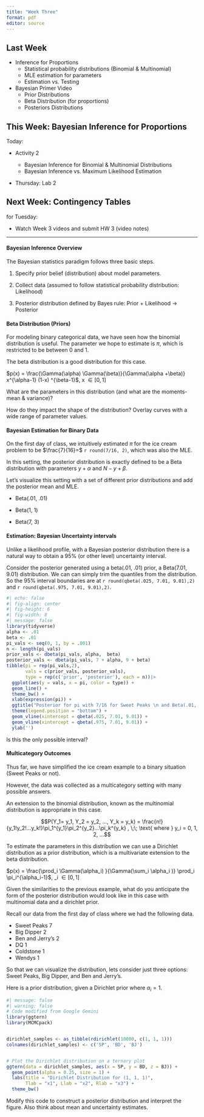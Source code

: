 ```yaml
---
title: "Week Three"
format: pdf
editor: source
---
```


## Last Week

- Inference for Proportions
  - Statistical probability distributions (Binomial & Multinomial)
  - MLE estimation for parameters
  - Estimation vs. Testing
  
- Bayesian Primer Video
  - Prior Distributions
  - Beta Distribution (for proportions)
  - Posteriors Distributions
  
## This Week: Bayesian Inference for Proportions

Today:

- Activity 2

    -   Bayesian Inference for Binomial & Multinomial Distributions
    -   Bayesian Inference vs. Maximum Likelihood Estimation

- Thursday: Lab 2

## Next Week: Contingency Tables

for Tuesday:

-   Watch Week 3 videos and submit HW 3 (video notes)

------------------------------------------------------------------------

#### Bayesian Inference Overview

The Bayesian statistics paradigm follows three basic steps.

1. Specify prior belief (distribution) about model parameters.

\vfill

2. Collect data (assumed to follow statistical probability distribution: Likelihood)

\vfill

3. Posterior distribution defined by Bayes rule: Prior + Likelihood $\rightarrow$ Posterior

\vfill

\newpage

#### Beta Distribution (Priors)

For modeling binary categorical data, we have seen how the binomial distribution is useful. The parameter we hope to estimate is $\pi$, which is restricted to be between 0 and 1.

\vfill

The beta distribution is a good distribution for this case.

$p(x) = \frac{\Gamma(\alpha) \Gamma(\beta)}{\Gamma(\alpha +\beta)} x^{\alpha-1} (1-x) ^{\beta-1}$, x $\in [0,1]$

\vfill

What are the parameters in this distribution (and what are the moments- mean & variance)?


How do they impact the shape of the distribution? Overlay curves with a wide range of parameter values.



\newpage

#### Bayesian Estimation for Binary Data

On the first day of class, we intuitively estimated $\pi$ for the ice cream problem to be $\frac{7}{16}=$ `r round(7/16, 2)`, which was also the MLE.

\vfill

In this setting, the posterior distribution is exactly defined to be a Beta distribution with parameters $y + \alpha$ and $N - y + \beta$.

\vfill

Let's visualize this setting with a set of different prior distributions and add the posterior mean and MLE.

- Beta(.01, .01)


- Beta(1, 1)



- Beta(7, 3)




\newpage

#### Estimation: Bayesian Uncertainty intervals

Unlike a likelihood profile, with a Bayesian posterior distribution there is a natural way to obtain a 95% (or other level) uncertainty interval.

\vfill

Consider the posterior generated using a beta(.01, .01) prior, a Beta(7.01, 9.01) distribution. We can can simply trim the quantiles from the distribution. So the 95% interval boundaries are at `r round(qbeta(.025, 7.01, 9.01),2)` and `r round(qbeta(.975, 7.01, 9.01),2)`.

```r
#| echo: false
#| fig-align: center
#| fig-height: 6
#| fig-width: 8
#| message: false
library(tidyverse)
alpha <- .01
beta <- .01
pi_vals <- seq(0, 1, by = .001)
n <- length(pi_vals)
prior_vals <- dbeta(pi_vals, alpha,  beta)
posterior_vals <- dbeta(pi_vals, 7 + alpha, 9 + beta)
tibble(pi = rep(pi_vals,2), 
       vals = c(prior_vals, posterior_vals),
       type = rep(c('prior', 'posterior'), each = n))|>
  ggplot(aes(y = vals, x = pi, color = type)) + 
  geom_line() +
  theme_bw() +
  xlab(expression(pi)) +
  ggtitle("Posterior for pi with 7/16 for Sweet Peaks \n and Beta(.01,.01) prior") +
  theme(legend.position = "bottom") + 
  geom_vline(xintercept = qbeta(.025, 7.01, 9.01)) +
  geom_vline(xintercept = qbeta(.975, 7.01, 9.01)) +
  ylab('')
```

\vfill

Is this the only possible interval?

\vfill

\newpage

#### Multicategory Outcomes

Thus far, we have simplified the ice cream example to a binary situation (Sweet Peaks or not).

However, the data was collected as a multicategory setting with many possible answers.

An extension to the binomial distribution, known as the multinomial distribution is appropriate in this case.

$$P(Y_1= y_1, Y_2 = y_2, ..., Y_k = y_k) = \frac{n!}{y_1!y_2!...y_k!}\pi_1^{y_1}\pi_2^{y_2}...\pi_k^{y_k}  , \;\; \text{ where } y_i = 0, 1, 2, ...$$
\vfill

To estimate the parameters in this distribution we can use a Dirichlet distribution as a prior distribution, which is a multivariate extension to the beta distribution. 

$p(x) = \frac{\prod_i \Gamma(\alpha_i) }{\Gamma(\sum_i \alpha_i )} \prod_i \pi_i^{\alpha_i-1}$, \pi_i $\in [0,1]$

\vfill

Given the similarities to the previous example, what do you anticipate the form of the posterior distribution would look like in this case with multinomial data and a dirichlet prior.

\vfill


\newpage

Recall our data from the first day of class where we had the following data.

- Sweet Peaks 7
- Big Dipper 2
- Ben and Jerry's 2
- DQ 1
- Coldstone 1
- Wendys 1

So that we can visualize the distribution, lets consider just three options: Sweet Peaks, Big Dipper, and Ben and Jerry's.

Here is a prior distribution, given a Dirichlet prior where $\alpha_i = 1$.

```r
#| message: false
#| warning: false
# Code modified from Google Gemini
library(ggtern)
library(MCMCpack)


dirichlet_samples <- as_tibble(rdirichlet(10000, c(1, 1, 1))) 
colnames(dirichlet_samples) <- c('SP', 'BD', 'BJ')


# Plot the Dirichlet distribution on a ternary plot
ggtern(data = dirichlet_samples, aes(x = SP, y = BD, z = BJ)) +
  geom_point(alpha = 0.25, size = 1) +
  labs(title = "Dirichlet Distribution for (1, 1, 1)",
       Tlab = "x1", Llab = "x2", Rlab = "x3") +
  theme_bw()
```

Modify this code to construct a posterior distribution and interpret the figure. Also think about mean and uncertainty estimates.

